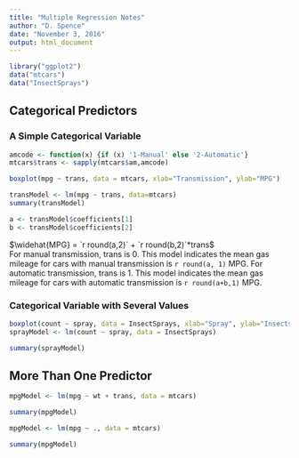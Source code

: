 ---
title: "Multiple Regression Notes"
author: "D. Spence"
date: "November 3, 2016"
output: html_document
---

```{r Preliminaries, results="hide", message=FALSE, warning=FALSE}
library("ggplot2")
data("mtcars")
data("InsectSprays")
```

## Categorical Predictors

### A Simple Categorical Variable
```{r SimpleCategorical}
amcode <- function(x) {if (x) '1-Manual' else '2-Automatic'}
mtcars$trans <- sapply(mtcars$am,amcode)

boxplot(mpg ~ trans, data = mtcars, xlab="Transmission", ylab="MPG")

transModel <- lm(mpg ~ trans, data=mtcars)
summary(transModel)

a <- transModel$coefficients[1]
b <- transModel$coefficients[2]
```

$\widehat{MPG} = `r round(a,2)` + `r round(b,2)`*trans$  
For manual transmission, trans is 0. This model indicates the mean gas mileage for cars with manual transmission is `r round(a, 1)` MPG. For automatic transmission, trans is 1. This model indicates the mean gas mileage for cars with automatic transmission is `r round(a+b,1)` MPG.

### Categorical Variable with Several Values
```{r SeveralCategories}
boxplot(count ~ spray, data = InsectSprays, xlab="Spray", ylab="Insects Found")
sprayModel <- lm(count ~ spray, data = InsectSprays)

summary(sprayModel)
```

## More Than One Predictor

```{r TwoPredictors}
mpgModel <- lm(mpg ~ wt + trans, data = mtcars)

summary(mpgModel)
```

```{r SeveralPredictors}
mpgModel <- lm(mpg ~ ., data = mtcars)

summary(mpgModel)
```
